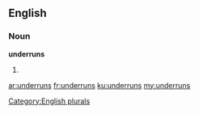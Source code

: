 ==English==

===Noun===
'''underruns'''

# {{plural of|[[underrun]]}}

[[Category:English plurals]]

[[ar:underruns]]
[[fr:underruns]]
[[ku:underruns]]
[[my:underruns]]